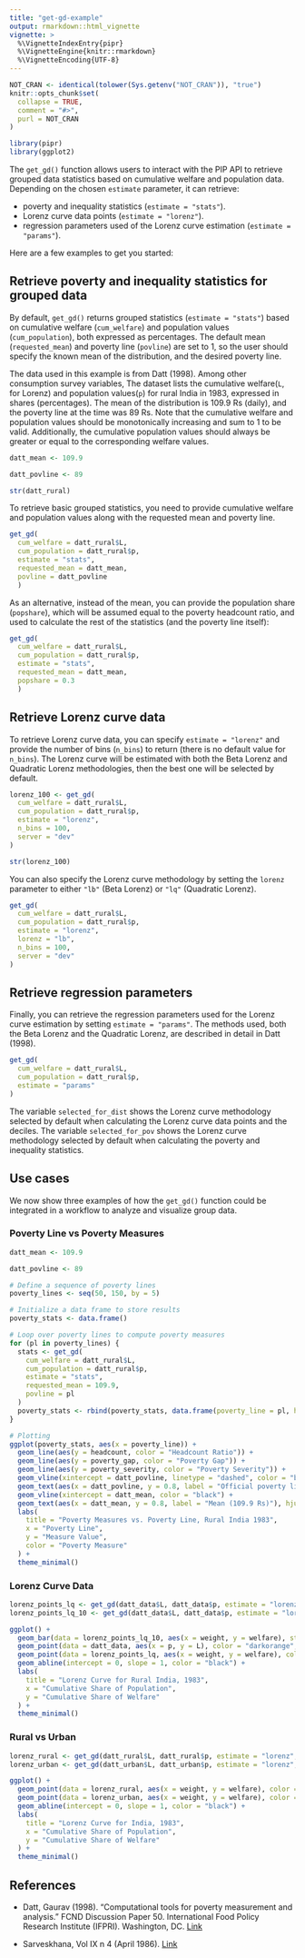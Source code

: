 ```yaml
---
title: "get-gd-example"
output: rmarkdown::html_vignette
vignette: >
  %\VignetteIndexEntry{pipr}
  %\VignetteEngine{knitr::rmarkdown}
  %\VignetteEncoding{UTF-8}
---
```


```r
NOT_CRAN <- identical(tolower(Sys.getenv("NOT_CRAN")), "true")
knitr::opts_chunk$set(
  collapse = TRUE,
  comment = "#>",
  purl = NOT_CRAN
)
```

```r
library(pipr)
library(ggplot2)
```

The `get_gd()` function allows users to interact with the PIP API to retrieve grouped data statistics based on cumulative welfare and population data. Depending on the chosen `estimate` parameter, it can retrieve:

- poverty and inequality statistics (`estimate = "stats"`).
- Lorenz curve data points (`estimate = "lorenz"`).
- regression parameters used of the Lorenz curve estimation (`estimate = "params"`).

Here are a few examples to get you started:

## Retrieve poverty and inequality statistics for grouped data

By default, `get_gd()` returns grouped statistics (`estimate = "stats"`) based on cumulative welfare (`cum_welfare`) and population values (`cum_population`), both expressed as percentages. The default mean (`requested_mean`) and poverty line (`povline`) are set to 1, so the user should specify the known mean of the distribution, and the desired poverty line.

The data used in this example is from Datt (1998). Among other consumption survey variables, The dataset lists the cumulative welfare(`L`, for Lorenz) and population values(`p`) for rural India in 1983, expressed in shares (percentages). The mean of the distribution is 109.9 Rs (daily), and the poverty line at the time was 89 Rs. Note that the cumulative welfare and population values should be monotonically increasing and sum to 1 to be valid. Additionally, the cumulative population values should always be greater or equal to the corresponding welfare values.

```r
datt_mean <- 109.9

datt_povline <- 89

str(datt_rural)
```

To retrieve basic grouped statistics, you need to provide cumulative welfare and population values along with the requested mean and poverty line.
```r
get_gd(
  cum_welfare = datt_rural$L,
  cum_population = datt_rural$p,
  estimate = "stats",
  requested_mean = datt_mean,
  povline = datt_povline
  )
```

As an alternative, instead of the mean, you can provide the population share (`popshare`), which will be assumed equal to the poverty headcount ratio, and used to calculate the rest of the statistics (and the poverty line itself):
```r
get_gd(
  cum_welfare = datt_rural$L,
  cum_population = datt_rural$p,
  estimate = "stats",
  requested_mean = datt_mean,
  popshare = 0.3
  )

```


## Retrieve Lorenz curve data

To retrieve Lorenz curve data, you can specify `estimate = "lorenz"` and provide the number of bins (`n_bins`) to return (there is no default value for `n_bins`). The Lorenz curve will be estimated with both the Beta Lorenz and Quadratic Lorenz methodologies, then the best one will be selected by default. 

```r
lorenz_100 <- get_gd(
  cum_welfare = datt_rural$L,
  cum_population = datt_rural$p,
  estimate = "lorenz",
  n_bins = 100,
  server = "dev"
)

str(lorenz_100)
```

You can also specify the Lorenz curve methodology by setting the `lorenz` parameter to either `"lb"` (Beta Lorenz) or `"lq"` (Quadratic Lorenz).

```r
get_gd(
  cum_welfare = datt_rural$L,
  cum_population = datt_rural$p,
  estimate = "lorenz",
  lorenz = "lb",
  n_bins = 100,
  server = "dev"
)
```


## Retrieve regression parameters

Finally, you can retrieve the regression parameters used for the Lorenz curve estimation by setting `estimate = "params"`. The methods used, both the Beta Lorenz and the Quadratic Lorenz, are described in detail in Datt (1998).

```r
get_gd(
  cum_welfare = datt_rural$L,
  cum_population = datt_rural$p,
  estimate = "params"
)
```

The variable `selected_for_dist` shows the Lorenz curve methodology selected by default when calculating the Lorenz curve data points and the deciles. The variable `selected_for_pov` shows the Lorenz curve methodology selected by default when calculating the poverty and inequality statistics.

## Use cases

We now show three examples of how the `get_gd()` function could be integrated in a workflow to analyze and visualize group data.

### Poverty Line vs Poverty Measures
```r
datt_mean <- 109.9

datt_povline <- 89

# Define a sequence of poverty lines
poverty_lines <- seq(50, 150, by = 5)

# Initialize a data frame to store results
poverty_stats <- data.frame()

# Loop over poverty lines to compute poverty measures
for (pl in poverty_lines) {
  stats <- get_gd(
    cum_welfare = datt_rural$L,
    cum_population = datt_rural$p,
    estimate = "stats",
    requested_mean = 109.9,
    povline = pl
  )
  poverty_stats <- rbind(poverty_stats, data.frame(poverty_line = pl, headcount = stats$headcount, poverty_gap = stats$poverty_gap, poverty_severity = stats$poverty_severity))
}

# Plotting
ggplot(poverty_stats, aes(x = poverty_line)) +
  geom_line(aes(y = headcount, color = "Headcount Ratio")) +
  geom_line(aes(y = poverty_gap, color = "Poverty Gap")) +
  geom_line(aes(y = poverty_severity, color = "Poverty Severity")) +
  geom_vline(xintercept = datt_povline, linetype = "dashed", color = "black") +
  geom_text(aes(x = datt_povline, y = 0.8, label = "Official poverty line (89 Rs)"), hjust = 1.1, vjust = 0) +
  geom_vline(xintercept = datt_mean, color = "black") +
  geom_text(aes(x = datt_mean, y = 0.8, label = "Mean (109.9 Rs)"), hjust = -.1) +
  labs(
    title = "Poverty Measures vs. Poverty Line, Rural India 1983",
    x = "Poverty Line",
    y = "Measure Value",
    color = "Poverty Measure"
  ) +
  theme_minimal()
```

### Lorenz Curve Data
```r
lorenz_points_lq <- get_gd(datt_data$L, datt_data$p, estimate = "lorenz", lorenz = "lq", server = "dev")
lorenz_points_lq_10 <- get_gd(datt_data$L, datt_data$p, estimate = "lorenz", lorenz = "lq", n_bins = 10, server = "dev")

ggplot() +
  geom_bar(data = lorenz_points_lq_10, aes(x = weight, y = welfare), stat = "identity", fill = "darkorange", alpha = 0.3) +
  geom_point(data = datt_data, aes(x = p, y = L), color = "darkorange", size = 2) +
  geom_point(data = lorenz_points_lq, aes(x = weight, y = welfare), color = "darkorange", size = 0.5) +
  geom_abline(intercept = 0, slope = 1, color = "black") +
  labs(
    title = "Lorenz Curve for Rural India, 1983",
    x = "Cumulative Share of Population",
    y = "Cumulative Share of Welfare"
  ) +
  theme_minimal()
```
### Rural vs Urban
```r
lorenz_rural <- get_gd(datt_rural$L, datt_rural$p, estimate = "lorenz", lorenz = "lq", server = "dev", n_bins = 1000)
lorenz_urban <- get_gd(datt_urban$L, datt_urban$p, estimate = "lorenz", lorenz = "lq", server = "dev", n_bins = 1000)

ggplot() +
  geom_point(data = lorenz_rural, aes(x = weight, y = welfare), color = "darkorange", size = 0.5) +
  geom_point(data = lorenz_urban, aes(x = weight, y = welfare), color = "steelblue", size = 0.5) +
  geom_abline(intercept = 0, slope = 1, color = "black") +
  labs(
    title = "Lorenz Curve for India, 1983",
    x = "Cumulative Share of Population",
    y = "Cumulative Share of Welfare"
  ) +
  theme_minimal()
```

## References

- Datt, Gaurav (1998). "Computational tools for poverty measurement and analysis." FCND Discussion Paper 50. International Food Policy Research Institute (IFPRI). Washington, DC. [Link](https://www.ifpri.org/publication/computational-tools-poverty-measurement-and-analysis)

- Sarveskhana, Vol IX n 4 (April 1986). [Link](https://mospi.gov.in/sites/default/files/publication_reports/Sarvekshana_issue%20no.%2027_%20Vol%20%209%20No%204.PDF)



